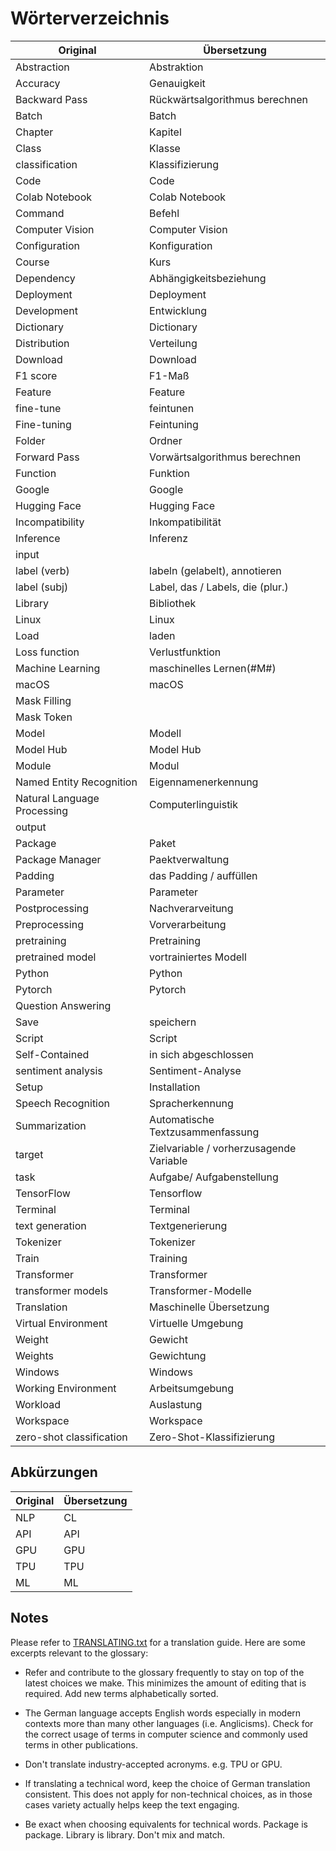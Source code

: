 # Wörterverzeichnis

| Original                    | Übersetzung                     |
|-----------------------------|---------------------------------|
| Abstraction                 | Abstraktion                     |
| Accuracy                    | Genauigkeit                     |
| Backward Pass               | Rückwärtsalgorithmus berechnen  |
| Batch                       | Batch                           |
| Chapter                     | Kapitel                         |
| Class                       | Klasse                          |
| classification              | Klassifizierung
| Code                        | Code                            |
| Colab Notebook              | Colab Notebook                  |
| Command                     | Befehl                          |
| Computer Vision             | Computer Vision
| Configuration               | Konfiguration                   |
| Course                      | Kurs                            |
| Dependency                  | Abhängigkeitsbeziehung          |
| Deployment                  | Deployment                      |
| Development                 | Entwicklung                     |
| Dictionary                  | Dictionary                      |
| Distribution                | Verteilung                      |
| Download                    | Download                        |
| F1 score                    | F1-Maß                          |
| Feature                     | Feature                         |
| fine-tune                   | feintunen                       |
| Fine-tuning                 | Feintuning                      |
| Folder                      | Ordner                          |
| Forward Pass                | Vorwärtsalgorithmus berechnen   |
| Function                    | Funktion                        |
| Google                      | Google                          |
| Hugging Face                | Hugging Face                    |
| Incompatibility             | Inkompatibilität                |
| Inference                   | Inferenz                        |
| input
| label (verb)                | labeln (gelabelt), annotieren
| label (subj)                | Label, das / Labels, die (plur.)|
| Library                     | Bibliothek                      |
| Linux                       | Linux                           |
| Load                        | laden                           |
| Loss function               | Verlustfunktion                 |
| Machine Learning            | maschinelles Lernen(#M#)             |
| macOS                       | macOS                           |
| Mask Filling
| Mask Token
| Model                       | Modell                          |
| Model Hub                   | Model Hub                       |
| Module                      | Modul                           |
| Named Entity Recognition    | Eigennamenerkennung
| Natural Language Processing | Computerlinguistik              |
| output
| Package                     | Paket                           |
| Package Manager             | Paektverwaltung                 |
| Padding                     | das Padding / auffüllen         |
| Parameter                   | Parameter                       |
| Postprocessing              | Nachverarveitung
| Preprocessing               | Vorverarbeitung
| pretraining                 | Pretraining
| pretrained model            | vortrainiertes Modell
| Python                      | Python                          |
| Pytorch                     | Pytorch                         |
| Question Answering
| Save                        | speichern                       |
| Script                      | Script                          |
| Self-Contained              | in sich abgeschlossen           |
| sentiment analysis          | Sentiment-Analyse
| Setup                       | Installation                    |
| Speech Recognition          | Spracherkennung
| Summarization               | Automatische Textzusammenfassung|
| target                      | Zielvariable / vorherzusagende Variable
| task                        | Aufgabe/ Aufgabenstellung
| TensorFlow                  | Tensorflow                      |
| Terminal                    | Terminal                        |
| text generation             | Textgenerierung
| Tokenizer                   | Tokenizer                       |
| Train                       | Training                        |
| Transformer                 | Transformer                     |
| transformer models          | Transformer-Modelle
| Translation                 | Maschinelle Übersetzung
| Virtual Environment         | Virtuelle Umgebung              |
| Weight                      | Gewicht                         |
| Weights                     | Gewichtung                      |
| Windows                     | Windows                         |
| Working Environment         | Arbeitsumgebung                 |
| Workload                    | Auslastung                      |
| Workspace                   | Workspace                       |
| zero-shot classification    | Zero-Shot-Klassifizierung
      

## Abkürzungen

| Original  | Übersetzung |
|-----------|-------------|
| NLP       | CL          |
| API       | API         |
| GPU       | GPU         |
| TPU       | TPU         |
| ML        | ML          |

## Notes

Please refer to [TRANSLATING.txt](/chapters/de/TRANSLATING.txt) for a translation guide. Here are some excerpts relevant to the glossary:

- Refer and contribute to the glossary frequently to stay on top of the latest
  choices we make. This minimizes the amount of editing that is required.
  Add new terms alphabetically sorted.

- The German language accepts English words especially in modern contexts more 
    than many other languages (i.e. Anglicisms). Check for the correct usage of 
    terms in computer science and commonly used terms in other publications.

- Don't translate industry-accepted acronyms. e.g. TPU or GPU.

- If translating a technical word, keep the choice of German translation consistent.
   This does not apply for non-technical choices, as in those cases variety actually
   helps keep the text engaging.

- Be exact when choosing equivalents for technical words. Package is package.
  Library is library. Don't mix and match.

